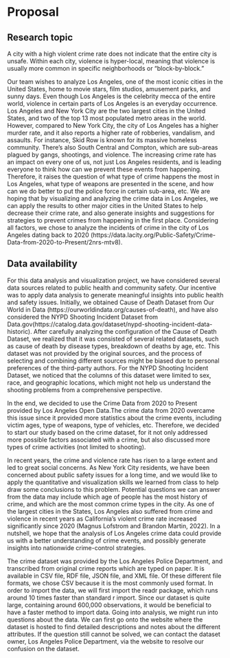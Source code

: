 # Proposal

## Research topic
A city with a high violent crime rate does not indicate that the entire city is unsafe. Within each city, violence is hyper-local, meaning that violence is usually more common in specific neighborhoods or “block-by-block.”

Our team wishes to analyze Los Angeles, one of the most iconic cities in the United States, home to movie stars, film studios, amusement parks, and sunny days. Even though Los Angeles is the celebrity mecca of the entire world, violence in certain parts of Los Angeles is an everyday occurrence. Los Angeles and New York City are the two largest cities in the United States, and two of the top 13 most populated metro areas in the world. However, compared to New York City, the city of Los Angeles has a higher murder rate, and it also reports a higher rate of robberies, vandalism, and assaults. For instance, Skid Row is known for its massive homeless community. There’s also South Central and Compton, which are sub-areas plagued by gangs, shootings, and violence. The increasing crime rate has an impact on every one of us, not just Los Angeles residents, and is leading everyone to think how can we prevent these events from happening. Therefore, it raises the question of what type of crime happens the most in Los Angeles, what type of weapons are presented in the scene, and how can we do better to put the police force in certain sub-area, etc. We are hoping that by visualizing and analyzing the crime data in Los Angeles, we can apply the results to other major cities in the United States to help decrease their crime rate, and also generate insights and suggestions for strategies to prevent crimes from happening in the first place. Considering all factors, we chose to analyze the incidents of crime in the city of Los Angeles dating back to 2020 (https://data.lacity.org/Public-Safety/Crime-Data-from-2020-to-Present/2nrs-mtv8).

## Data availability
For this data analysis and visualization project, we have considered several data sources related to public health and community safety. Our incentive was to apply data analysis to generate meaningful insights into public health and safety issues. Initially, we obtained Cause of Death Dataset from Our World in Data (https://ourworldindata.org/causes-of-death), and have also considered the NYPD Shooting Incident Dataset from Data.gov(https://catalog.data.gov/dataset/nypd-shooting-incident-data-historic). After carefully analyzing the configuration of the Cause of Death Dataset, we realized that it was consisted of several related datasets, such as cause of death by disease types, breakdown of deaths by age, etc. This dataset was not provided by the original sources, and the process of selecting and combining different sources might be biased due to personal preferences of the third-party authors. For the NYPD Shooting Incident Dataset, we noticed that the columns of this dataset were limited to sex, race, and geographic locations, which might not help us understand the shooting problems from a comprehensive perspective. 

In the end, we decided to use the Crime Data from 2020 to Present provided by Los Angeles Open Data.The crime data from 2020 overcame this issue since it provided more statistics about the crime events, including victim ages, type of weapons, type of vehicles, etc. Therefore, we decided to start our study based on the crime dataset, for it not only addressed more possible factors associated with a crime, but also discussed more types of crime activities (not limited to shooting). 

In recent years, the crime and violence rate has risen to a large extent and led to great social concerns. As New York City residents, we have been concerned about public safety issues for a long time, and we would like to apply the quantitative and visualization skills we learned from class to help draw some conclusions to this problem. Potential questions we can answer from the data may include which age of people has the most history of crime, and which are the most common crime types in the city. As one of the largest cities in the States, Los Angeles also suffered from crime and violence in recent years as California’s violent crime rate increased significantly since 2020 (Magnus Lofstrom and Brandon Martin, 2022). In a nutshell, we hope that the analysis of Los Angeles crime data could provide us with a better understanding of crime events, and possibly generate insights into nationwide crime-control strategies. 

The crime dataset was provided by the Los Angeles Police Department, and transcribed from original crime reports which are typed on paper. It is available in CSV file, RDF file, JSON file, and XML file. Of these different file formats, we chose CSV because it is the most commonly used format. In order to import the data, we will first import the readr package, which runs around 10 times faster than standard r import. Since our dataset is quite large, containing around 600,000 observations, it would be beneficial to have a faster method to import data. Going into analysis, we might run into questions about the data. We can first go onto the website where the dataset is hosted to find detailed descriptions and notes about the different attributes. If the question still cannot be solved, we can contact the dataset owner, Los Angeles Police Department, via the website to resolve our confusion on the dataset.  


